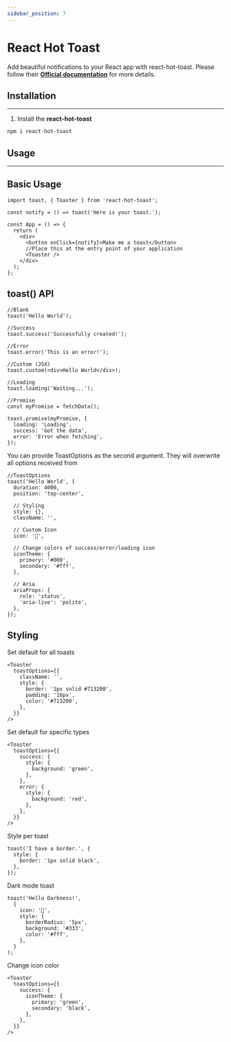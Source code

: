 ```yaml
---
sidebar_position: 7
---
```


# React Hot Toast

Add beautiful notifications to your React app with react-hot-toast. Please follow their [**Official documentation**](https://react-hot-toast.com/docs) for more details.

<div className="mb-16" />

## Installation

<hr />

1.  Install the **react-hot-toast**

<div className="mb-4" />

```bash
npm i react-hot-toast
```

<div className="mb-4" />


## Usage

<hr />

<div className="mb-16" />

## Basic Usage

```tsx
import toast, { Toaster } from 'react-hot-toast';

const notify = () => toast('Here is your toast.');

const App = () => {
  return (
    <div>
      <button onClick={notify}>Make me a toast</button>
      //Place this at the entry point of your application
      <Toaster />
    </div>
  );
};
```

## toast() API
```tsx
//Blank 
toast('Hello World');

//Success
toast.success('Successfully created!');

//Error
toast.error('This is an error!');

//Custom (JSX)
toast.custom(<div>Hello World</div>);

//Loading
toast.loading('Waiting...');
```

```tsx
//Promise
const myPromise = fetchData();

toast.promise(myPromise, {
  loading: 'Loading',
  success: 'Got the data',
  error: 'Error when fetching',
});
```
You can provide ToastOptions as the second argument. They will overwrite all options received from <Toaster/>
```tsx
//ToastOptions 
toast('Hello World', {
  duration: 4000,
  position: 'top-center',

  // Styling
  style: {},
  className: '',

  // Custom Icon
  icon: '👏',

  // Change colors of success/error/loading icon
  iconTheme: {
    primary: '#000',
    secondary: '#fff',
  },

  // Aria
  ariaProps: {
    role: 'status',
    'aria-live': 'polite',
  },
});
```
## Styling 
Set default for all toasts
```tsx
<Toaster
  toastOptions={{
    className: '',
    style: {
      border: '1px solid #713200',
      padding: '16px',
      color: '#713200',
    },
  }}
/>
```
Set default for specific types
```tsx
<Toaster
  toastOptions={{
    success: {
      style: {
        background: 'green',
      },
    },
    error: {
      style: {
        background: 'red',
      },
    },
  }}
/>
```
Style per toast
```tsx
toast('I have a border.', {
  style: {
    border: '1px solid black',
  },
});
```
Dark mode toast 
```tsx
toast('Hello Darkness!',
  {
    icon: '👏',
    style: {
      borderRadius: '5px',
      background: '#333',
      color: '#fff',
    },
  }
);
```

Change icon color
```tsx
<Toaster
  toastOptions={{
    success: {
      iconTheme: {
        primary: 'green',
        secondary: 'black',
      },
    },
  }}
/>
```




